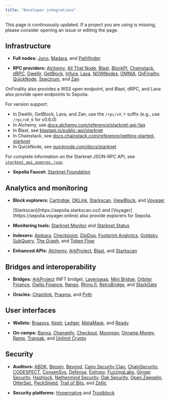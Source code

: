 ```yaml
---
title: "Developer integrations"
---
```


<Warning>
This page is continuously updated. If a project you are using is missing, please consider opening an issue or editing the page.
</Warning>

## Infrastructure

* **Full nodes:** [Juno](https://www.nethermind.io/juno), [Madara](https://github.com/madara-alliance/madara), and [Pathfinder](https://equilibrium.co/projects/pathfinder)

* **RPC providers:**
[Alchemy](http://www.alchemy.com/starknet),
[All That Node](https://www.allthatnode.com/starknet.dsrv),
[Blast](http://blastapi.io/public-api/starknet),
[BlockPI](http://blockpi.io/starknet),
[Chainstack](https://chainstack.com/build-better-with-starknet/),
[dRPC](https://drpc.org/chainlist/starknet),
[Dwellir](https://www.dwellir.com/),
[GetBlock](https://getblock.io/nodes/strk/),
[Infura](https://www.infura.io/networks/ethereum/starknet),
[Lava](https://www.lavanet.xyz/),
[NOWNodes](https://nownodes.io/starknet),
[OMNIA](https://omniatech.io/),
[OnFinality](https://onfinality.io/networks/starknet),
[QuickNode](https://www.quicknode.com/chains/strk),
[Spectrum](https://spectrumnodes.com/),
and [Zan](https://zan.top/home/node-service)

<Note>
OnFinality also provides a WSS open endpoint, and Blast, dRPC, and Lava also provide open endpoints to Sepolia.

For version support:

* In Dwellir, GetBlock, Lava, and Zan, use the `/rpc/vX_Y` suffix (e.g., use `/rpc/v0_6` for v0.6.0)
* In Alchemy, see [docs.alchemy.com/reference/starknet-api-faq](https://docs.alchemy.com/reference/starknet-api-faq#what-versions-of-starknet-api-are-supported)
* In Blast, see [blastapi.io/public-api/starknet](https://blastapi.io/public-api/starknet)
* In Chainstack, see [docs.chainstack.com/reference/getting-started-starknet](https://docs.chainstack.com/reference/getting-started-starknet#starknet-json-rpc-version-endpoints)
* In QuickNode, see [quicknode.com/docs/starknet](https://www.quicknode.com/docs/starknet#supporting-multiple-versions)

For complete information on the Starknet JSON-RPC API, see [`starknet_api_openrpc.json`](https://github.com/starkware-libs/starknet-specs/blob/master/api/starknet_api_openrpc.json).
</Note>

* **Sepolia Faucet:** [Starknet Foundation](https://faucet.starknet.io/)

## Analytics and monitoring

* **Block explorers:** [Cartridge](https://explorer.cartridge.gg/), [OKLink](https://www.oklink.com/starknet), [Starkscan](https://starkscan.co), [ViewBlock](https://viewblock.io/starknet), and [Voyager](https://voyager.online)

  <Note>
    [Starkscan](https://sepolia.starkscan.co/) and [Voyager](https://sepolia.voyager.online) also provide explorers for Sepolia.
  </Note>

* **Monitoring tools:** [Starknet Monitor](https://www.starknet-monitor.com/) and [Starknet Status](https://status.starknet.io/)

* **Indexers:** [Apibara](https://www.apibara.com/), [Checkpoint](https://checkpoint.box/), [DipDup](https://dipdup.io/), [Footprint Analytics](https://www.footprint.network/), [Goldsky](https://goldsky.com/chains/starknet), [SubQuery](https://subquery.network/), [The Graph](https://thegraph.com/), and [Token Flow](https://tokenflow.live/)

* **Enhanced APIs:** [Alchemy](https://docs.alchemy.com/reference/starknet-api-endpoints#nft-api), [ArkProject](https://www.arkproject.dev/products/nft-api), [Blast](https://docs.blastapi.io/blast-documentation/apis-documentation/builder-api/starknet), and [Starkscan](https://starkscan.co/api-info)

## Bridges and interoperability

* **Bridges:** [ArkProject](https://bridge.arkproject.dev/) (NFT bridge), [Layerswap](https://layerswap.io/app), [Mini Bridge](https://minibridge.chaineye.tools/?src=ethereum\&dst=starknet), [Orbiter Finance](https://www.orbiter.finance/en?src_chain=1\&tgt_chain=SN_MAIN\&src_token=ETH), [Owlto Finance](https://owlto.finance/), [Rango](https://app.rango.exchange/bridge?fromBlockchain=ARBITRUM\&fromToken=ETH\&toBlockchain=STARKNET\&toToken=ETH—0x49d36570d4e46f48e99674bd3fcc84644ddd6b96f7c741b1562b82f9e004dc7), [Rhino.fi](https://app.rhino.fi/bridge?token=ETH\&chainOut=STARKNET\&chain=ETHEREUM), [RetroBridge](https://app.retrobridge.io/?tokenFrom=ETH), and [StarkGate](https://starkgate.starknet.io/bridge/deposit)

* **Oracles:** [Chainlink](https://docs.chain.link/data-feeds/starknet/), [Pragma](https://docs.pragma.build/starknet/), and [Pyth](https://docs.pyth.network/price-feeds/use-real-time-data/starknet/)

## User interfaces

* **Wallets:** [Braavos](https://braavos.app/), [Keplr](https://www.keplr.app/), [Ledger](https://www.ledger.com/), [MetaMask](https://snaps.consensys.io/starknet), and [Ready](https://www.ready.co/ready-wallet)

* **On-ramps:** [Banxa](https://banxa.com/), [Changelly](https://changelly.com/), [Checkout](https://fun.xyz/), [Moonpay](https://www.moonpay.com/), [Onramp Money](https://onramp.money/), [Ramp](https://ramp.network/), [Transak](https://transak.com/), and [Unlimit Crypto](https://www.crypto.unlimit.com/)

## Security

* **Auditors:** [ABDK](https://www.abdk.consulting/), [Beosin](https://beosin.com/), [Beyond](https://beyondaudit.github.io/), [Cairo Security Clan](https://cairosecurityclan.com/), [ChainSecurity](https://chainsecurity.com/), [CODESPECT](https://codespect.net/), [ConsenSys](http://consensys.net/diligence), [Defense](https://thesis.co/defense), [Extropy](https://www.extropy.io/), [FuzzingLabs](https://fuzzinglabs.com/), [Ginger Security](https://gingersec.xyz/), [Hashlock](https://hashlock.com/), [Nethermind Security](https://www.nethermind.io/smart-contract-audits), [Oak Security](https://www.oaksecurity.io/), [Open Zeppelin](https://www.openzeppelin.com/), [OtterSec](https://osec.io/), [PeckShield](https://peckshield.com/), [Trail of Bits](http://www.trailofbits.com/), and [Zellic](https://www.zellic.io/)

* **Security platforms:** [Hypernative](https://www.hypernative.io/) and [Trustblock](https://trustblock.run/)